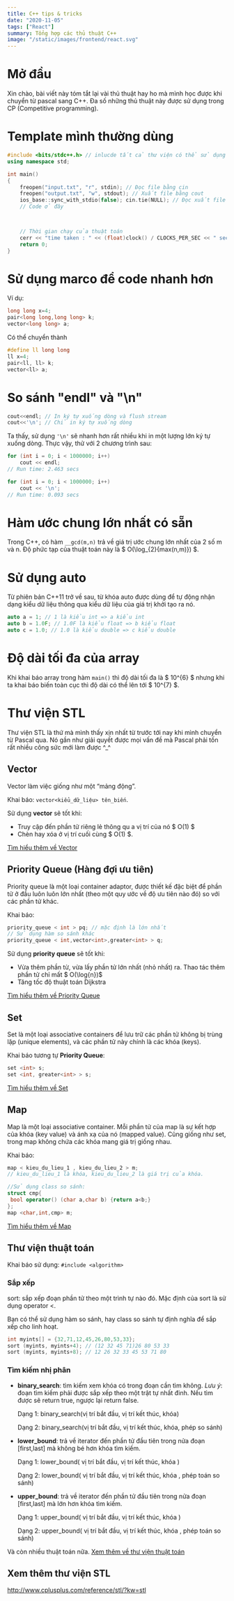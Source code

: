 ```yaml
---
title: C++ tips & tricks
date: "2020-11-05"
tags: ["React"]
summary: Tổng hợp các thủ thuật C++
image: "/static/images/frontend/react.svg"
---
```


# Mở đầu

Xin chào, bài viết này tóm tắt lại vài thủ thuật hay ho mà mình học được khi chuyển từ pascal sang C++. Đa số những thủ thuật này được sử dụng trong CP (Competitive programming).

# Template mình thường dùng

```cpp
#include <bits/stdc++.h> // inlucde tất cả thư viện có thể sử dụng khi đi CP
using namespace std;

int main()
{
    freopen("input.txt", "r", stdin); // Đọc file bằng cin
    freopen("output.txt", "w", stdout); // Xuất file bằng cout
    ios_base::sync_with_stdio(false); cin.tie(NULL); // Đọc xuất file nhanh
    // Code ở đây



    // Thời gian chạy của thuật toán
    cerr << "time taken : " << (float)clock() / CLOCKS_PER_SEC << " secs \n";
    return 0;
}
```

# Sử dụng marco để code nhanh hơn

Ví dụ:

```cpp
long long x=4;
pair<long long,long long> k;
vector<long long> a;
```

Có thể chuyển thành

```cpp
#define ll long long
ll x=4;
pair<ll, ll> k;
vector<ll> a;
```

# So sánh "endl" và "\n"

```cpp
cout<<endl; // In ký tự xuống dòng và flush stream
cout<<'\n'; // Chỉ in ký tự xuống dòng
```

Ta thấy, sử dụng `'\n'` sẽ nhanh hơn rất nhiều khi in một lượng lớn ký tự xuống dòng.
Thực vậy, thử với 2 chương trình sau:

```cpp
for (int i = 0; i < 1000000; i++)
    cout << endl;
// Run time: 2.463 secs
```

```cpp
for (int i = 0; i < 1000000; i++)
    cout << '\n';
// Run time: 0.093 secs
```

# Hàm ước chung lớn nhất có sẵn

Trong C++, có hàm `__gcd(m,n)` trả về giá trị ước chung lớn nhất của 2 số m và n. Độ phức tạp của thuật toán này là $ O(\log\_{2}{max(n,m)}) $.

# Sử dụng auto

Từ phiên bản C++11 trở về sau, từ khóa auto được dùng để tự động nhận dạng kiểu dữ liệu thông qua kiểu dữ liệu của giá trị khởi tạo ra nó.

```cpp
auto a = 1; // 1 là kiểu int => a kiểu int
auto b = 1.0F; // 1.0F là kiểu float => b kiểu float
auto c = 1.0; // 1.0 là kiểu double => c kiểu double
```

# Độ dài tối đa của array

Khi khai báo array trong hàm `main()` thì độ dài tối đa là $ 10^{6} $ nhưng khi ta khai báo biến toàn cục thì độ dài có thể lên tới $ 10^{7} $.

# Thư viện STL

Thư viện STL là thứ mà mình thấy xịn nhất từ trước tới nay khi mình chuyển từ Pascal qua. Nó gần như giải quyết được mọi vấn đề mà Pascal phải tốn rất nhiều công sức mới làm được ^\_^

## Vector

Vector làm việc giống như một “mảng động”.

Khai báo: `vector<kiểu_dữ_liệu> tên_biến`.

Sử dụng **vector** sẽ tốt khi:

- Truy cập đến phần tử riêng lẻ thông qu a vị trí của nó $ O(1) $
- Chèn hay xóa ở vị trí cuối cùng $ O(1) $.

[Tìm hiểu thêm về Vector](http://www.cplusplus.com/reference/vector/vector/)

## Priority Queue (Hàng đợi ưu tiên)

Priority queue là một loại container adaptor, được thiết kế đặc biệt để phần tử ở đầu luôn luôn lớn nhất (theo một quy ước về độ ưu tiên nào đó) so với các phần tử khác.

Khai báo:

```cpp
priority_queue < int > pq; // mặc định là lớn nhất
// Sử dụng hàm so sánh khác
priority_queue < int,vector<int>,greater<int> > q;
```

Sử dụng **priority queue** sẽ tốt khi:

- Vừa thêm phần từ, vừa lấy phần tử lớn nhất (nhỏ nhất) ra. Thao tác thêm phần tử chỉ mất $ O(\log{n})$
- Tăng tốc độ thuật toán Dijkstra

[Tìm hiểu thêm về Priority Queue](http://www.cplusplus.com/reference/queue/priority_queue/)

## Set

Set là một loại associative containers để lưu trữ các phần tử không bị trùng lặp (unique elements), và các phần tử này chính là các khóa (keys).

Khai báo tương tự **Priority Queue**:

```cpp
set <int> s;
set <int, greater<int> > s;
```

[Tìm hiểu thêm về Set](http://www.cplusplus.com/reference/set/set/?kw=set)

## Map

Map là một loại associative container. Mỗi phần tử của map là sự kết hợp của khóa (key value) và ánh xạ của nó (mapped value). Cũng giống như set, trong map không chứa các khóa mang giá trị giống nhau.

Khai báo:

```cpp
map < kieu_du_lieu_1 , kieu_du_lieu_2 > m;
// kieu_du_lieu_1 là khóa, kieu_du_lieu_2 là giá trị của khóa.

//Sử dụng class so sánh:
struct cmp{
 bool operator() (char a,char b) {return a<b;}
};
map <char,int,cmp> m;
```

[Tìm hiểu thêm về Map](http://www.cplusplus.com/reference/map/map/?kw=map)

## Thư viện thuật toán

Khai báo sử dụng: `#include <algorithm>`

### Sắp xếp

sort: sắp xếp đoạn phần tử theo một trình tự nào đó. Mặc định của sort là sử dụng operator \<.

Bạn có thể sử dụng hàm so sánh, hay class so sánh tự định nghĩa để sắp xếp cho linh hoạt.

```cpp
int myints[] = {32,71,12,45,26,80,53,33};
sort (myints, myints+4); // (12 32 45 71)26 80 53 33
sort (myints, myints+8); // 12 26 32 33 45 53 71 80
```

### Tìm kiếm nhị phân

- **binary_search**: tìm kiếm xem khóa có trong đoạn cần tìm không. _Lưu ý_: đoạn tìm kiếm phải được sắp xếp theo một trật tự nhất đinh. Nếu tìm được sẽ return true, ngược lại return false.

  Dạng 1: binary_search(vị trí bắt đầu, vị trí kết thúc, khóa)

  Dạng 2: binary_search(vị trí bắt đầu, vị trí kết thúc, khóa, phép so sánh)

- **lower_bound**: trả về iterator đến phần tử đầu tiên trong nửa đoạn [first,last] mà không bé hơn khóa tìm kiếm.

  Dạng 1: lower_bound( vị trí bắt đầu, vị trí kết thúc, khóa )

  Dạng 2: lower_bound( vị trí bắt đầu, vị trí kết thúc, khóa , phép toán so sánh)

- **upper_bound**: trả về iterator đến phần tử đầu tiên trong nửa đoạn [first,last] mà lớn hơn khóa tìm kiếm.

  Dạng 1: upper_bound( vị trí bắt đầu, vị trí kết thúc, khóa )

  Dạng 2: upper_bound( vị trí bắt đầu, vị trí kết thúc, khóa , phép toán so sánh)

Và còn nhiều thuật toán nữa.
[Xem thêm về thư viện thuật toán](http://www.cplusplus.com/reference/algorithm/)

## Xem thêm thư viện STL

http://www.cplusplus.com/reference/stl/?kw=stl
